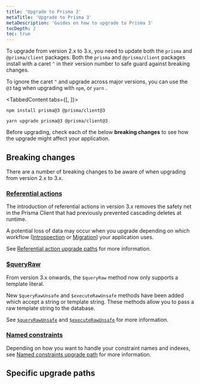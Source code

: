 ```yaml
---
title: 'Upgrade to Prisma 3'
metaTitle: 'Upgrade to Prisma 3'
metaDescription: 'Guides on how to upgrade to Prisma 3'
tocDepth: 2
toc: true
---
```


<TopBlock>

To upgrade from version 2.x to 3.x, you need to update both the `prisma` and `@prisma/client` packages. Both the `prisma` and `@prisma/client` packages install with a caret `^` in their version number to safe guard against breaking changes.

To ignore the caret `^` and upgrade across major versions, you can use the `@3` tag when upgrading with `npm`, or `yarn` .

<TabbedContent tabs={[<FileWithIcon text="npm" icon="file"/>, <FileWithIcon text="yarn" icon="file"/>]}>

<tab>

```terminal
npm install prisma@3 @prisma/client@3
```

</tab>

<tab>

```terminal
yarn upgrade prisma@3 @prisma/client@3
```

</tab>

</TabbedContent>

<Admonition type="alert">

Before upgrading, check each of the below **breaking changes** to see how the upgrade might affect your application.

</Admonition>

</TopBlock>

## Breaking changes

There are a number of breaking changes to be aware of when upgrading from version 2.x to 3.x.

### [Referential actions](../../../../concepts/components/prisma-schema/relations/referential-actions)

The introduction of referential actions in version 3.x removes the safety net in the Prisma Client that had previously prevented cascading deletes at runtime.

A potential loss of data may occur when you upgrade depending on which workflow ([Introspection](../../../../concepts/components/introspection) or [Migration](../../../../concepts/components/prisma-migrate)) your application uses.

See [Referential action upgrade paths](./referential-actions) for more information.

### [$queryRaw](../../../../concepts/components/prisma-client/raw-database-access)

From version 3.x onwards, the `$queryRaw` method now only supports a template literal.

New `$queryRawUnsafe` and `$executeRawUnsafe` methods have been added which accept a string or template string. These methods allow you to pass a raw template string to the database.

See [`$queryRawUnsafe`](../../../../concepts/components/prisma-client/raw-database-access#queryrawunsafe) and [`$executeRawUnsafe`](../../../../concepts/components/prisma-client/raw-database-access#executerawunsafe) for more information.

### [Named constraints](../../../../concepts/components/prisma-schema/names-in-underlying-database)

Depending on how you want to handle your constraint names and indexes, see [Named constraints upgrade path](./named-constraints) for more information.

## Specific upgrade paths

<Subsections />
